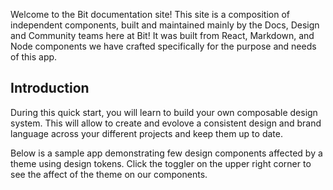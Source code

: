 Welcome to the Bit documentation site! This site is a composition of independent components, built and maintained mainly by the Docs, Design and Community teams here at Bit! It was built from React, Markdown, and Node components we have crafted specifically for the purpose and needs of this app.

## Introduction 

During this quick start, you will learn to build your own composable design system. This will allow to create and evolove a consistent design and brand language
across your different projects and keep them up to date.

Below is a sample app demonstrating few design components affected by a theme using design tokens. Click the toggler on the upper right corner to see
the affect of the theme on our components.

